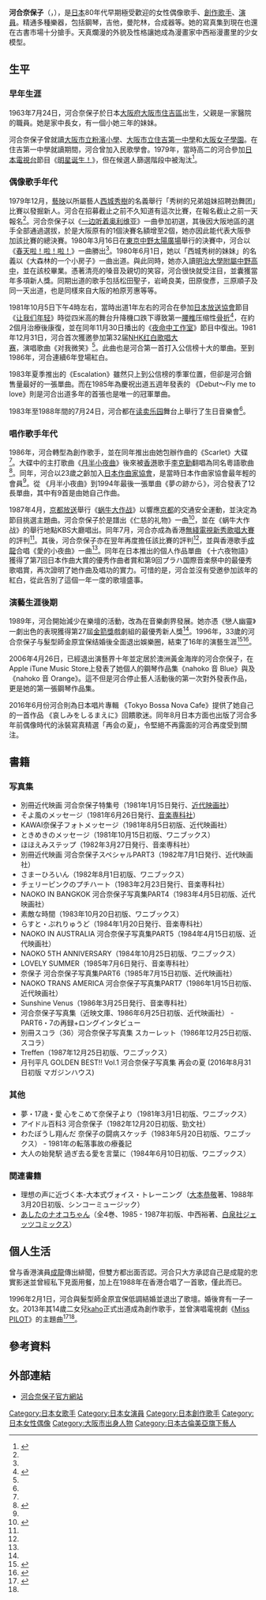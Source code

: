 {{BLPsources|time=2021-06-03T04:43:19+00:00}}
{{藝人
|姓名 = 河合奈保子
|類型 = 女歌手
|外文名 = 河合 奈保子
|外文 = ja
|國籍 = {{JPN}}
|出生日期 = {{birth date and age|1963|7|24}}
|出生地點 = {{JPN}}[[大阪府|大阪府]][[大阪市|大阪市]][[住吉區|住吉區]]
|活躍年代 = 1980年—1996年
}}
'''河合奈保子'''（{{jpn|j=河合 奈保子|hg=かわい なおこ|rm=Kawai Naoko|f=h}}，{{bd|1963年|7月24日}}），是[[日本|日本]]80年代早期極受歡迎的女性偶像歌手、[[創作歌手|創作歌手]]、[[演員|演員]]。精通多種樂器，包括鋼琴，吉他，曼陀林，合成器等。她的寫真集到現在也還在古書市場十分搶手。天真爛漫的外貌及性格讓她成為漫畫家中西裕漫畫里的少女模型。

==生平==
===早年生涯===
1963年7月24日，河合奈保子於日本[[大阪府|大阪府]][[大阪市|大阪市]][[住吉區|住吉區]]出生，父親是一家醫院的職員。她是家中長女，有一個小她三年的妹妹。

河合奈保子曾就讀[[大阪市立粉濱小學|大阪市立粉濱小學]]、[[大阪市立住吉第一中學|大阪市立住吉第一中學]]和[[大阪女子學園|大阪女子學園]]。在住吉第一中學就讀期間，河合曾加入民歌學會。1979年，當時高二的河合參加[[日本電視台|日本電視台]]節目《[[明星诞生！|明星诞生！]]》，但在候選人篩選階段中被淘汰<ref name="naoko01">{{cite book|title=別冊近代映画　河合奈保子特集号|publisher=近代映画社刊|year=1981}}</ref>。

===偶像歌手年代===
1979年12月，[[藝映|藝映]]以所屬藝人[[西城秀樹|西城秀樹]]的名義舉行「秀树的兄弟姐妹招聘劲舞团」比賽以發掘新人。河合在招募截止之前不久知道有這次比賽，在報名截止之前一天報名<ref name="naoko01"/>。河合奈保子以《[[一边听着奥利维亚|一边听着奥利维亚]]》一曲參加初選，其後因大阪地區的選手全部通過選拔，於是大阪原有的1個決賽名額增至2個，她亦因此能代表大阪參加該比賽的總決賽。1980年3月16日在[[東京|東京]][[中野太陽廣場|中野太陽廣場]]舉行的決賽中，河合以《[[春天啦！啦！啦！|春天啦！啦！啦！]]》一曲勝出<ref name="naoko01"/>。1980年6月1日，她以「西城秀树的妹妹」的名義以《大森林的一个小房子》一曲出道。與此同時，她亦入讀[[明治大學附屬中野高中|明治大學附屬中野高中]]，並在該校畢業。憑著清亮的嗓音及親切的笑容，河合很快就受注目，並囊獲當年多項新人獎。同期出道的歌手包括松田聖子，岩崎良美，田原俊彥，三原順子及同一天出道，也是同樣來自大阪的柏原芳惠等等。

1981年10月5日下午4時左右，當時出道1年左右的河合在參加[[日本放送協會|日本放送協會]]節目《[[让我们年轻|让我们年轻]]》時從四米高的舞台升降機口跌下導致第一[[腰椎|腰椎]]压缩性[[骨折|骨折]]<ref name=blogspot1>{{cite web|url=http://miho0311.blogspot.hk/2009/03/fun_17.html|title=Funの十大最愛日本女歌手巡禮(二) - 河合奈保子|accessdate=2016-07-11|archive-date=2016-12-10|archive-url=https://web.archive.org/web/20161210022304/http://miho0311.blogspot.hk/2009/03/fun_17.html|dead-url=no}}</ref>，在約2個月治療後康復，並在同年11月30日播出的《[[夜命中工作室|夜命中工作室]]》節目中復出。1981年12月31日，河合首次獲邀參加第32届[[NHK红白歌唱大赛|NHK红白歌唱大赛]]，演唱歌曲《对我微笑》<ref name=blogspot1 />。此曲也是河合第一首打入公信榜十大的單曲。至到1986年，河合連續6年登場紅白。

1983年夏季推出的《Escalation》雖然只上到公信榜的季軍位置，但卻是河合銷售量最好的一張單曲。而在1985年為慶祝出道五週年發表的 《Debut～Fly me to love》則是河合出道多年的首張也是唯一的冠軍單曲。

1983年至1988年間的7月24日，河合都在[[读卖乐园|读卖乐园]]舞台上舉行了生日音樂會<ref name=blogspot1 />。

===唱作歌手年代===
1986年，河合轉型為創作歌手，並在同年推出由她包辦作曲的《Scarlet》大碟<ref name=blogspot1 />。大碟中的主打歌曲《[[月半小夜曲|月半小夜曲]]》後來被[[香港|香港]]歌手[[李克勤|李克勤]]翻唱為同名粵語歌曲<ref>{{cite web|url=http://jamesgorclassic80s.blogspot.hk/2013/10/1987.html|title=李克勤：月半小夜曲 (1987)|accessdate=2016-07-11|archive-date=2016-05-13|archive-url=https://web.archive.org/web/20160513024919/http://jamesgorclassic80s.blogspot.hk/2013/10/1987.html|dead-url=no}}</ref>。同年，河合以23歲之齡加入[[日本作曲家協會|日本作曲家協會]]，是當時日本作曲家協會最年輕的會員<ref name=blogspot1 />。從 《月半小夜曲》到1994年最後一張單曲《夢の跡から》，河合發表了12長單曲，其中有9首是由她自己作曲。

1987年4月，[[京都放送|京都放送]]舉行《[[蜗牛大作战|蜗牛大作战]]》以響應[[京都|京都]]的交通安全運動，並決定為節目挑選主題曲。河合奈保子於是譜出《仁慈的礼物》一曲<ref>{{cite AV media|title=悲しい人|people=河合 奈保子|date=1988|location=日本|publisher=日本コロムビア}}</ref>，並在《蜗牛大作战》的舉行地點KBS大廳唱出。同年7月，河合亦成為香港[[無綫電視|無綫電視]][[新秀歌唱大賽|新秀歌唱大賽]]的評判<ref name=blogspot1 />。其後，河合奈保子亦在翌年再度擔任該比賽的評判<ref name=blogspot1 />，並與香港歌手[[成龍|成龍]]合唱《愛的小夜曲》一曲<ref name=blogspot1 />。同年在日本推出的個人作品單曲 《十六夜物語》獲得了第7回日本作曲大賞的優秀作曲者賞和第9回プラハ国際音楽祭中的最優秀歌唱賞，再次證明了她作曲及唱功的實力。可惜的是，河合並沒有受邀參加該年的紅白，從此告別了這個一年一度的歌壇盛事。

===演藝生涯後期===
1989年，河合開始減少在樂壇的活動，改為在音樂劇界發展。她亦憑《戀人幽靈》一劇出色的表現獲得第27屆[[金箭獎|金箭獎]]戲劇組的最優秀新人獎<ref name=blogspot1 />。1996年，33歲的河合奈保子与髮型師金原宜保结婚後全面退出娛樂圈，結束了16年的演藝生涯<ref>{{cite news|title=河合奈保子デビュー35周年　アイドルの王道を歩み続けた魅力|url=http://www.news-postseven.com/archives/20150921_350551.html|publisher=Shogakukan Inc.|date=2015-09-21|accessdate=2016-07-11|archive-date=2016-05-17|archive-url=https://web.archive.org/web/20160517080800/http://www.news-postseven.com/archives/20150921_350551.html|dead-url=no}}</ref><ref name=appledaily>{{cite news|url=http://ent.appledaily.com.tw/enews/article/entertainment/20130927/35322695/|title=河合奈保子 14歲女接棒賣嗓|publisher=蘋果日報|date=2013-09-23|accessdate=2016-07-11|archive-date=2016-08-14|archive-url=https://web.archive.org/web/20160814104707/http://ent.appledaily.com.tw/enews/article/entertainment/20130927/35322695/|dead-url=no}}</ref>。

2006年4月26日，已經退出演藝界十年並定居於澳洲黃金海岸的河合奈保子，在Apple iTune Music Store上發表了她個人的鋼琴作品集《nahoko 音 Blue》與及《nahoko 音 Orange》。這不但是河合停止藝人活動後的第一次對外發表作品，更是她的第一張鋼琴作品集。

2016年6月份河合則為日本唱片專輯 《Tokyo Bossa Nova Cafe》提供了她自己的一首作品 《哀しみをしるまえに》回饋歌迷。同年8月日本方面也出版了河合多年前偶像時代的泳裝寫真精選「再会の夏」，令堅絕不再露面的河合再度受到關注。

== 書籍 ==
=== 写真集 ===
* 別冊近代映画 河合奈保子特集号（1981年1月15日発行、[[近代映画社|近代映画社]]）
* そよ風のメッセージ（1981年6月26日発行、[[音楽専科社|音楽専科社]]）
* KAWAI奈保子フォトメッセージ（1981年8月5日初版、近代映画社）
* ときめきのメッセージ（1981年10月15日初版、ワニブックス）
* ほほえみステップ（1982年3月27日発行、音楽専科社）
* 別冊近代映画 河合奈保子スペシャルPART3（1982年7月1日発行、近代映画社）
* さまーひろいん（1982年8月1日初版、ワニブックス）
* チェリーピンクのプチハート（1983年2月23日発行、音楽専科社）
* NAOKO IN BANGKOK 河合奈保子写真集PART4（1983年4月5日初版、近代映画社）
* 素敵な時間（1983年10月20日初版、ワニブックス）
* らすと・ぷれりゅうど（1984年1月20日発行、音楽専科社）
* NAOKO IN AUSTRALIA 河合奈保子写真集PART5（1984年4月15日初版、近代映画社）
* NAOKO 5TH ANNIVERSARY（1984年10月25日初版、ワニブックス）
* LOVELY SUMMER（1985年7月6日発行、音楽専科社）
* 奈保子 河合奈保子写真集PART6（1985年7月15日初版、近代映画社）
* NAOKO TRANS AMERICA 河合奈保子写真集PART7（1986年1月15日初版、近代映画社）
* Sunshine Venus（1986年3月25日発行、音楽専科社）
* 河合奈保子写真集（近映文庫、1986年6月25日初版、近代映画社） - PART6・7の再録+ロングインタビュー
* 別冊スコラ（36）河合奈保子写真集 スカーレット（1986年12月25日初版、スコラ）
* Treffen（1987年12月25日初版、ワニブックス）
* 月刊平凡 GOLDEN BEST!! Vol.1 河合奈保子写真集 再会の夏 (2016年8月31日初版 マガジンハウス)

=== 其他 ===
* 夢・17歳・愛 心をこめて奈保子より（1981年3月1日初版、ワニブックス）
* アイドル百科3 河合奈保子（1982年12月20日初版、勁文社）
* わたぼうし翔んだ 奈保子の闘病スケッチ（1983年5月20日初版、ワニブックス） - 1981年の転落事故の療養記
* 大人の始発駅 過ぎ去る愛を言葉に（1984年6月10日初版、ワニブックス）

=== 関連書籍 ===
* 理想の声に近づく本-大本式ヴォイス・トレーニング（[[大本恭敬|大本恭敬]]著、1988年3月20日初版、シンコーミュージック）
* [[あしたのナオコちゃん|あしたのナオコちゃん]]（全4巻、1985 - 1987年初版、中西裕著、[[白泉社|白泉社]]ジェッツコミックス）

==個人生活==
曾与香港演員[[成龍|成龍]]傳出緋聞，但雙方都出面否認。河合只大方承認自己是成龍的忠實影迷並曾經私下見面用餐，加上在1988年在香港合唱了一首歌，僅此而已。

1996年2月1日，河合與髮型師金原宜保低調結婚並退出了歌壇。婚後育有一子一女。2013年其14歲二女兒[[kaho|kaho]]正式出道成為創作歌手，並曾演唱電視劇《[[Miss_PILOT|Miss PILOT]]》的主題曲<ref>{{cite web|url=http://www.nikkansports.com/entertainment/news/p-et-tp0-20130926-1195156.html|title=河合奈保子の娘ｋａｈｏ14歳歌手デビュー|date=2013-09-26|publisher=日刊スポーツ|accessdate=2016-07-11|archive-date=2016-06-06|archive-url=https://web.archive.org/web/20160606024514/http://www.nikkansports.com/entertainment/news/p-et-tp0-20130926-1195156.html|dead-url=no}}</ref><ref name=appledaily />。

==參考資料==
{{reflist}}

==外部連結==
* [http://www.nahoko.jp/ 河合奈保子官方網站] {{Wayback|url=http://www.nahoko.jp/ |date=20160630192718 }}
{{金箭獎圖形獎}}
{{DEFAULTSORT:Naoko, Kawai}}
[[Category:日本女歌手|Category:日本女歌手]]
[[Category:日本女演員|Category:日本女演員]]
[[Category:日本創作歌手|Category:日本創作歌手]]
[[Category:日本女性偶像|Category:日本女性偶像]]
[[Category:大阪市出身人物|Category:大阪市出身人物]]
[[Category:日本古倫美亞旗下藝人|Category:日本古倫美亞旗下藝人]]